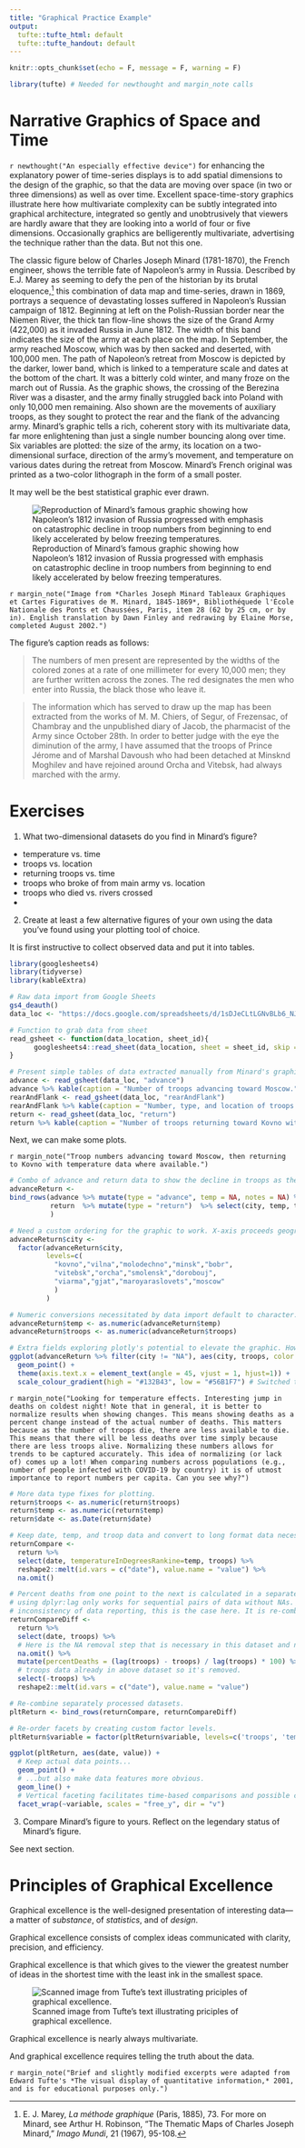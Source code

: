 ```yaml
---
title: "Graphical Practice Example"
output:
  tufte::tufte_html: default
  tufte::tufte_handout: default
---
```


```r
knitr::opts_chunk$set(echo = F, message = F, warning = F)
```

```r
library(tufte) # Needed for newthought and margin_note calls
```

# Narrative Graphics of Space and Time 

`r newthought("An especially effective device")` for enhancing the explanatory power of time-series displays is to add spatial dimensions to the design of the graphic, so that the data are moving over space (in two or three dimensions) as well as over time. Excellent space-time-story graphics illustrate here how multivariate complexity can be subtly integrated into graphical architecture, integrated so gently and unobtrusively that viewers are hardly aware that they are looking into a world of four or five dimensions. Occasionally graphics are belligerently multivariate, advertising the technique rather than the data. But not this one.

The classic figure below of Charles Joseph Minard (1781-1870), the French engineer, shows the terrible fate of Napoleon's army in Russia. Described by E.J. Marey as seeming to defy the pen of the historian by its brutal eloquence,[^1] this combination of data map and time-series, drawn in 1869, portrays a sequence of devastating losses suffered in Napoleon's Russian campaign of 1812. Beginning at left on the Polish-Russian border near the Niemen River, the thick tan flow-line shows the size of the Grand Army (422,000) as it invaded Russia in June 1812. The width of this band indicates the size of the army at each place on the map. In September, the army reached Moscow, which was by then sacked and deserted, with 100,000 men. The path of Napoleon's retreat from Moscow is depicted by the darker, lower band, which is linked to a temperature scale and dates at the bottom of the chart. It was a bitterly cold winter, and many froze on the march out of Russia. As the graphic shows, the crossing of the Berezina River was a disaster, and the army finally struggled back into Poland with only 10,000 men remaining. Also shown are the movements of auxiliary troops, as they sought to protect the rear and the flank of the advancing army. Minard's graphic tells a rich, coherent story with its multivariate data, far more enlightening than just a single number bouncing along over time. Six variables are plotted: the size of the army, its location on a two-dimensional surface, direction of the army's movement, and temperature on various dates during the retreat from Moscow. Minard's French original was printed as a two-color lithograph in the form of a small poster.

It may well be the best statistical graphic ever drawn.

[^1]: E. J. Marey, *La méthode graphique* (Paris, 1885), 73. For more on Minard, see Arthur H. Robinson, "The Thematic Maps of Charles Joseph Minard," *Imago Mundi*, 21 (1967), 95-108.

::: {.fullwidth}
![Reproduction of Minard's famous graphic showing how Napoleon's 1812 invasion of Russia progressed with emphasis on catastrophic decline in troop numbers from beginning to end likely accelerated by below freezing temperatures.](./redrawnMinardNapoleonInvasion.jpg)
:::

`r margin_note("Image from *Charles Joseph Minard Tableaux Graphiques et Cartes Figuratives de M. Minard, 1845-1869*, Bibliothéquede l'École Nationale des Ponts et Chaussées, Paris, item 28 (62 by 25 cm, or by in). English translation by Dawn Finley and redrawing by Elaine Morse, completed August 2002.")`

The figure's caption reads as follows:

> The numbers of men present are represented by the widths of the colored zones at a rate of one millimeter for every 10,000 men; they are further written across the zones. The red designates the men who enter into Russia, the black those who leave it.

> The information which has served to draw up the map has been extracted from the works of M. M. Chiers, of Segur, of Frezensac, of Chambray and the unpublished diary of Jacob, the pharmacist of the Army since October 28th. In order to better judge with the eye the diminution of the army, I have assumed that the troops of Prince Jérome and of Marshal Davoush who had been detached at Minsknd Moghilev and have rejoined around Orcha and Vitebsk, had always marched with the army.

# Exercises

1. What two-dimensional datasets do you find in Minard's figure?

* temperature vs. time
* troops vs. location
* returning troops vs. time
* troops who broke of from main army vs. location
* troops who died vs. rivers crossed
*

2. Create at least a few alternative figures of your own using the data you've found using your plotting tool of choice.

It is first instructive to collect observed data and put it into tables.

```r
library(googlesheets4)
library(tidyverse)
library(kableExtra)

# Raw data import from Google Sheets
gs4_deauth()
data_loc <- "https://docs.google.com/spreadsheets/d/1sDJeCLtLGNvBLb6_NJW-fuas2T3UU_Yi7DOCCQqO3ps"

# Function to grab data from sheet
read_gsheet <- function(data_location, sheet_id){
      googlesheets4::read_sheet(data_location, sheet = sheet_id, skip = 0, col_types = "c")
}

# Present simple tables of data extracted manually from Minard's graphic
advance <- read_gsheet(data_loc, "advance")
advance %>% kable(caption = "Number of troops advancing toward Moscow.")
rearAndFlank <- read_gsheet(data_loc, "rearAndFlank")
rearAndFlank %>% kable(caption = "Number, type, and location of troops who broke off from majority.") 
return <- read_gsheet(data_loc, "return")
return %>% kable(caption = "Number of troops returning toward Kovno with additional data.") 
```

Next, we can make some plots.

`r margin_note("Troop numbers advancing toward Moscow, then returning to Kovno with temperature data where available.")`

```r
# Combo of advance and return data to show the decline in troops as the war progresses.
advanceReturn <-
bind_rows(advance %>% mutate(type = "advance", temp = NA, notes = NA) %>% select(city, temp, troops, type),
          return  %>% mutate(type = "return")  %>% select(city, temp, troops, type, notes)
          )

# Need a custom ordering for the graphic to work. X-axis proceeds geographically.
advanceReturn$city <- 
  factor(advanceReturn$city,
         levels=c(
           "kovno","vilna","molodechno","minsk","bobr",
           "vitebsk","orcha","smolensk","dorobouj",
           "viarma","gjat","maroyaraslovets","moscow"
           )
         )

# Numeric conversions necessitated by data import default to character.
advanceReturn$temp <- as.numeric(advanceReturn$temp)
advanceReturn$troops <- as.numeric(advanceReturn$troops)

# Extra fields exploring plotly's potential to elevate the graphic. However, plotly doesn't play well on mobile.
ggplot(advanceReturn %>% filter(city != "NA"), aes(city, troops, color = temp, label = type, label2 = notes)) +
  geom_point() +
  theme(axis.text.x = element_text(angle = 45, vjust = 1, hjust=1)) +
  scale_colour_gradient(high = "#132B43", low = "#56B1F7") # Switched the color gradient to match intuition
```

`r margin_note("Looking for temperature effects. Interesting jump in deaths on coldest night! Note that in general, it is better to normalize results when showing changes. This means showing deaths as a percent change instead of the actual number of deaths. This matters because as the number of troops die, there are less available to die. This means that there will be less deaths over time simply because there are less troops alive. Normalizing these numbers allows for trends to be captured accurately. This idea of normalizing (or lack of) comes up a lot! When comparing numbers across populations (e.g., number of people infected with COVID-19 by country) it is of utmost importance to report numbers per capita. Can you see why?")`

```r
# More data type fixes for plotting.
return$troops <- as.numeric(return$troops)
return$temp <- as.numeric(return$temp)
return$date <- as.Date(return$date)

# Keep date, temp, and troop data and convert to long format data necessary for faceting.
returnCompare <-
  return %>%
  select(date, temperatureInDegreesRankine=temp, troops) %>%
  reshape2::melt(id.vars = c("date"), value.name = "value") %>%
  na.omit()

# Percent deaths from one point to the next is calculated in a separate dataframe because
# using dplyr:lag only works for sequential pairs of data without NAs. Due to the
# inconsistency of data reporting, this is the case here. It is re-combined in next step.
returnCompareDiff <-
  return %>%
  select(date, troops) %>%
  # Here is the NA removal step that is necessary in this dataset and not the above.
  na.omit() %>% 
  mutate(percentDeaths = (lag(troops) - troops) / lag(troops) * 100) %>%
  # troops data already in above dataset so it's removed.
  select(-troops) %>% 
  reshape2::melt(id.vars = c("date"), value.name = "value")

# Re-combine separately processed datasets.
pltReturn <- bind_rows(returnCompare, returnCompareDiff)

# Re-order facets by creating custom factor levels.
pltReturn$variable = factor(pltReturn$variable, levels=c('troops', 'temperatureInDegreesRankine', 'percentDeaths'))

ggplot(pltReturn, aes(date, value)) +
  # Keep actual data points...
  geom_point() +
  # ...but also make data features more obvious.
  geom_line() +
  # Vertical faceting facilitates time-based comparisons and possible connections.
  facet_wrap(~variable, scales = "free_y", dir = "v")
```

3. Compare Minard's figure to yours. Reflect on the legendary status of Minard's figure.

See next section.

# Principles of Graphical Excellence

Graphical excellence is the well-designed presentation of interesting data---a matter of *substance*, of *statistics*, and of *design*.

Graphical excellence consists of complex ideas communicated with clarity, precision, and efficiency.

Graphical excellence is that which gives to the viewer the greatest number of ideas in the shortest time with the least ink in the smallest space.

![Scanned image from Tufte's text illustrating priciples of graphical excellence.](./graphicalExcellence.jpg)

Graphical excellence is nearly always multivariate.

And graphical excellence requires telling the truth about the data.

`r margin_note("Brief and slightly modified excerpts were adapted from Edward Tufte's *The visual display of quantitative information,* 2001, and is for educational purposes only.")`